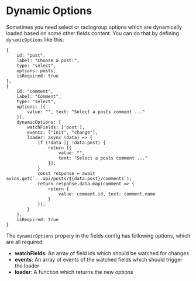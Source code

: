 # Dynamic Options

Sometimes you need select or radiogroup options which are dynamically loaded based on some other fields content. 
You can do that by defining `dynamicOptions` like this:

```
{
    id: "post",
    label: "Choose a post:",
    type: "select",
    options: posts,
    isRequired: true
},
{
    id: "comment",
    label: "Comment",
    type: "select",
    options: [{
        value: "", text: "Select a posts comment ..."
    }],
    dynamicOptions: {
        watchFields: ['post'],
        events: ["init", "change"],
        loader: async (data) => {
            if (!data || !data.post) {
                return [{
                    value: "",
                    text: "Select a posts comment ..."
                }];
            }
            const response = await axios.get(`...api/posts/${data.post}/comments`);
            return response.data.map(comment => {
                return {
                    value: comment.id, text: comment.name
                }
            });
        }
    },
    isRequired: true
}
```

The `dynamicOptions` propery in the fields config has following options, which are all required:

- **watchFields**: An array of field ids which should be watched for changes
- **events**: An array of events of the watched fields which should trigger the loader
- **loader**: A function which returns the new options